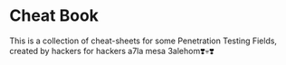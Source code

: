 # Cheat Book
This is a collection of cheat-sheets for some Penetration Testing Fields, created by hackers for hackers a7la mesa 3alehom❣️💀❣️
